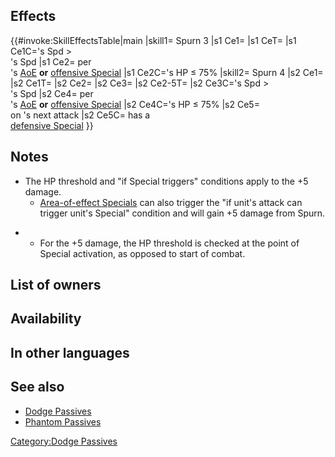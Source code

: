 {{Passive
|name=Spurn
|type=B
|exclusive=0
|canUseMove={{MoveList|Infantry}}
|canUseWeapon={{WeaponList|Melee}}
|1name=Spurn 1
|1tagid=SID_回避・怒り1
|1effect=If unit's Spd > foe's Spd, reduces damage from attacks during combat and from area-of-effect Specials (excluding Røkkr area-of-effect Specials) by percentage = difference between stats × 2 (max 20%). If unit's HP ≤ 25% and unit's attack can trigger their Special, deals +5 damage when Special triggers.
|1required=-
|1cost=60
|1promotionRarity=4
|1promotionTier=1
|2name=Spurn 2
|2tagid=SID_回避・怒り2
|2effect=If unit's Spd > foe's Spd, reduces damage from attacks during combat and from area-of-effect Specials (excluding Røkkr area-of-effect Specials) by percentage = difference between stats × 3 (max 30%). If unit's HP ≤ 50% and unit's attack can trigger their Special, deals +5 damage when Special triggers.
|2cost=120
|2promotionRarity=5
|2promotionTier=1
|3name=Spurn 3
|3tagid=SID_回避・怒り3
|3effect=If unit's Spd > foe's Spd, reduces damage from attacks during combat and from area-of-effect Specials (excluding Røkkr area-of-effect Specials) by percentage = difference between stats × 4 (max 40%). If unit's HP ≤ 75% and unit's attack can trigger their Special, deals +5 damage when Special triggers.
|3cost=240
|3next=-
|4name=Spurn 4
|4tagid=SID_回避・怒り4
|4effect=Inflicts Spd/Def-4 on foe during combat. If a skill compares unit's Spd to foe or ally's Spd, treats unit's Spd as if granted +7. If unit's Spd > foe's Spd, reduces damage from attacks during combat and from area-of-effect Specials (excluding Røkkr area-of-effect Specials) by percentage = difference between stats × 5 (max 50%). If unit's HP ≤ 75% and unit's attack can trigger unit's Special, deals +5 damage when Special triggers. If foe's attack triggers unit's Special, unit's next attack deals +5 damage (resets at end of combat).
|4cost=300
|properties=random_owner
}}
==Effects==
{{#invoke:SkillEffectsTable|main
|skill1={{Si|Spurn 3}} Spurn 3
|s1 Ce1={{Eft|Damage Reduction|4 x ({{Tgt|Unit}}'s Spd - {{Tgt|Foe)}}'s Spd)<br>from attacks & Non-Røkkr [[AoE Specials]]|percent=1|max=40%}}
|s1 CeT={{Tgt|Unit}}
|s1 Ce1C={{Tgt|Unit}}'s Spd ><br>{{Tgt|Foe)}}'s Spd
|s1 Ce2={{Eft|Damage Boost|5}} per<br>{{Tgt|Unit}}'s [[Area-of-effect Specials|AoE]] '''or''' [[offensive Special]]
|s1 Ce2C={{Tgt|Unit}}'s HP ≤ 75%
|skill2={{Si|Spurn 4}} Spurn 4
|s2 Ce1={{Eft|Temporary debuffs|Spd/Def|4}}
|s2 Ce1T={{Tgt|Foe}} 
|s2 Ce2={{Eft|Phantom|Spd|7}}
|s2 Ce3={{Eft|Damage Reduction|5 x ({{Tgt|Unit}}'s Spd - {{Tgt|Foe)}}'s Spd)<br>from attacks & Non-Røkkr [[AoE Specials]]|percent=1|max=50%}}
|s2 Ce2-5T={{Tgt|Unit}}
|s2 Ce3C={{Tgt|Unit}}'s Spd ><br>{{Tgt|Foe)}}'s Spd
|s2 Ce4={{Eft|Damage Boost|5}} per<br>{{Tgt|Unit}}'s [[Area-of-effect Specials|AoE]] '''or''' [[offensive Special]]
|s2 Ce4C={{Tgt|Unit}}'s HP ≤ 75%
|s2 Ce5={{Eft|Damage Boost|5}}<br>on {{Tgt|Unit}}'s next attack
|s2 Ce5C={{Tgt|Unit}} has a<br>[[defensive Special]]
}}

==Notes==
{{DamagePercentageReduction}}
{{AoEDamageReduction}}
* The HP threshold and "if Special triggers" conditions apply to the +5 damage.
** [[Area-of-effect Specials]] can also trigger the "if unit's attack can trigger unit's Special" condition and will gain +5 damage from Spurn.
<ul>{{FlatDamage|special=1|5}}</ul>
*** For the +5 damage, the HP threshold is checked at the point of Special activation, as opposed to start of combat.
{{Temporary debuffs|name=Spurn 4}}
{{Phantom Passive notes|Spd|name=Spurn 4}}

==List of owners==
{{Skill Hero List}}
==Availability==
{{PassiveFocusList}}
{{PassiveDistributionList}}
{{PassiveCombatManualList}}
==In other languages==
{{OtherLanguages
|english=Spurn
|japanese=回避・怒り
|japaneseNotes=''Evasion/[[Wrath]]''
|german=Zurückweisung
|spanishEU=Aversión
|spanishLA=Aversión
|french=Refus
|italian=Sdegno
|chineseTW=迴避・憤怒
|portuguese=Aversão
}}
==See also==
{{See also skills|cond=(Description LIKE '%if unit_s Spd%foe_s Spd%reduces damage from%area-of-effect Specials%difference between stats × 4%' OR Description LIKE '%If unit_s HP ≤%attack triggers Special%') AND Exclusive='1'}}
* [[Dodge Passives]]
* [[Phantom Passives]]
{{Passives Navbox|B}}
[[Category:Dodge Passives]]